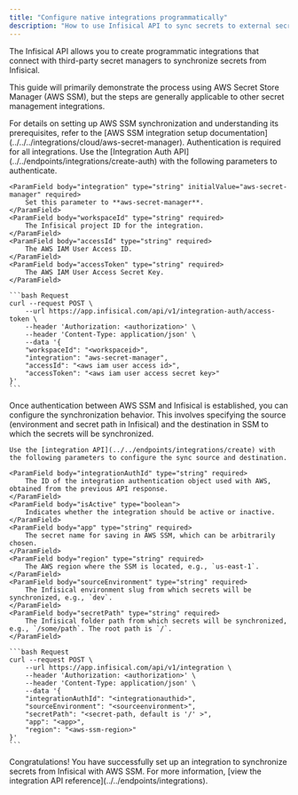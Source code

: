 ```yaml
---
title: "Configure native integrations programmatically"
description: "How to use Infisical API to sync secrets to external secret managers"
---
```


The Infisical API allows you to create programmatic integrations that connect with third-party secret managers to synchronize secrets from Infisical.

This guide will primarily demonstrate the process using AWS Secret Store Manager (AWS SSM), but the steps are generally applicable to other secret management integrations.

<Info>
    For details on setting up AWS SSM synchronization and understanding its prerequisites, refer to the [AWS SSM integration setup documentation](../../../integrations/cloud/aws-secret-manager).
</Info>

<Steps>
  <Step title="Authenticate with AWS SSM">
     Authentication is required for all integrations. Use the [Integration Auth API](../../endpoints/integrations/create-auth) with the following parameters to authenticate.

    <ParamField body="integration" type="string" initialValue="aws-secret-manager" required>
        Set this parameter to **aws-secret-manager**.
    </ParamField>
    <ParamField body="workspaceId" type="string" required>
        The Infisical project ID for the integration.
    </ParamField>
    <ParamField body="accessId" type="string" required>
        The AWS IAM User Access ID.
    </ParamField>
    <ParamField body="accessToken" type="string" required>
        The AWS IAM User Access Secret Key.
    </ParamField>

    ```bash Request
    curl --request POST \
        --url https://app.infisical.com/api/v1/integration-auth/access-token \
        --header 'Authorization: <authorization>' \
        --header 'Content-Type: application/json' \
        --data '{
        "workspaceId": "<workspaceid>",
        "integration": "aws-secret-manager",
        "accessId": "<aws iam user access id>",
        "accessToken": "<aws iam user access secret key>"
    }'
    ```

  </Step>
  <Step title="Configure the Synchronization Setup">
	Once authentication between AWS SSM and Infisical is established, you can configure the synchronization behavior. 
	This involves specifying the source (environment and secret path in Infisical) and the destination in SSM to which the secrets will be synchronized.

    Use the [integration API](../../endpoints/integrations/create) with the following parameters to configure the sync source and destination.

    <ParamField body="integrationAuthId" type="string" required>
        The ID of the integration authentication object used with AWS, obtained from the previous API response.
    </ParamField>
    <ParamField body="isActive" type="boolean">
        Indicates whether the integration should be active or inactive.
    </ParamField>
    <ParamField body="app" type="string" required>
        The secret name for saving in AWS SSM, which can be arbitrarily chosen.
    </ParamField>
    <ParamField body="region" type="string" required>
        The AWS region where the SSM is located, e.g., `us-east-1`.
    </ParamField>
    <ParamField body="sourceEnvironment" type="string" required>
        The Infisical environment slug from which secrets will be synchronized, e.g., `dev`.
    </ParamField>
    <ParamField body="secretPath" type="string" required>
        The Infisical folder path from which secrets will be synchronized, e.g., `/some/path`. The root path is `/`.
    </ParamField>

    ```bash Request
    curl --request POST \
        --url https://app.infisical.com/api/v1/integration \
        --header 'Authorization: <authorization>' \
        --header 'Content-Type: application/json' \
        --data '{
        "integrationAuthId": "<integrationauthid>",
        "sourceEnvironment": "<sourceenvironment>",
        "secretPath": "<secret-path, default is '/' >",
        "app": "<app>",
        "region": "<aws-ssm-region>"
    }'
    ```

  </Step>
</Steps>

<Check>
Congratulations! You have successfully set up an integration to synchronize secrets from Infisical with AWS SSM.
For more information, [view the integration API reference](../../endpoints/integrations).
</Check>